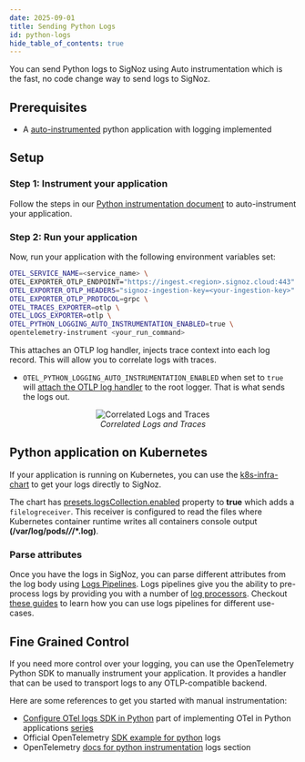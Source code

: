 ```yaml
---
date: 2025-09-01
title: Sending Python Logs
id: python-logs
hide_table_of_contents: true
---
```


You can send Python logs to SigNoz using Auto instrumentation which is the fast, no code change way to send logs to SigNoz.

## Prerequisites

- A [auto-instrumented](https://signoz.io/docs/instrumentation/opentelemetry-python/#send-traces-directly-to-signoz-cloud) python application with logging implemented

## Setup

### Step 1: Instrument your application

Follow the steps in our [Python instrumentation document](https://signoz.io/docs/instrumentation/opentelemetry-python/#send-traces-directly-to-signoz-cloud) to auto-instrument your application.


### Step 2: Run your application

Now, run your application with the following environment variables set:

```bash
OTEL_SERVICE_NAME=<service_name> \
OTEL_EXPORTER_OTLP_ENDPOINT="https://ingest.<region>.signoz.cloud:443" \
OTEL_EXPORTER_OTLP_HEADERS="signoz-ingestion-key=<your-ingestion-key>" \
OTEL_EXPORTER_OTLP_PROTOCOL=grpc \
OTEL_TRACES_EXPORTER=otlp \
OTEL_LOGS_EXPORTER=otlp \
OTEL_PYTHON_LOGGING_AUTO_INSTRUMENTATION_ENABLED=true \
opentelemetry-instrument <your_run_command>
```

This attaches an OTLP log handler, injects trace context into each log record. This will allow you to correlate logs with traces.

- `OTEL_PYTHON_LOGGING_AUTO_INSTRUMENTATION_ENABLED` when set to `true` will [attach the OTLP log handler](https://opentelemetry.io/docs/zero-code/python/configuration/#logging) to the root logger. That is what sends the logs out.


<figure data-zoomable align='center'>
<img src="/img/docs/traces-management/correlate-traces-with-logs.gif" alt="Correlated Logs and Traces"/>
<figcaption><i>Correlated Logs and Traces</i></figcaption>
</figure>


## Python application on Kubernetes

If your application is running on Kubernetes, you can use the [k8s-infra-chart](https://signoz.io/docs/collection-agents/k8s/k8s-infra/install-k8s-infra/) to get your logs directly to SigNoz.

The chart has [presets.logsCollection.enabled](https://signoz.io/docs/collection-agents/k8s/k8s-infra/configure-k8s-infra/#3-container-log-collection) property to **true** which adds a `filelogreceiver`. This receiver is configured to read the files where Kubernetes 
container runtime writes all containers console output **(/var/log/pods/*/*/*.log)**.

### Parse attributes 

Once you have the logs in SigNoz, you can parse different attributes from the log body using [Logs Pipelines](https://signoz.io/docs/logs-pipelines/introduction/).
Logs pipelines give you the ability to pre-process logs by providing you with a number of [log processors](https://signoz.io/docs/logs-pipelines/processors/).
Checkout [these guides](https://signoz.io/docs/category/guides/) to learn how you can use logs pipelines for different use-cases.

## Fine Grained Control

If you need more control over your logging, you can use the OpenTelemetry Python SDK to manually instrument your application. It provides a handler that can be used to transport logs to any OTLP-compatible backend. 

Here are some references to get you started with manual instrumentation:
- [Configure OTel logs SDK in Python](https://signoz.io/opentelemetry/logging-in-python/) part of implementing OTel in Python applications [series](https://signoz.io/opentelemetry/python-overview/)
- Official OpenTelemetry [SDK example for python](https://github.com/open-telemetry/opentelemetry-python/tree/main/docs/examples/logs) logs
- OpenTelemetry [docs for python instrumentation](https://opentelemetry.io/docs/languages/python/instrumentation/#logs) logs section
